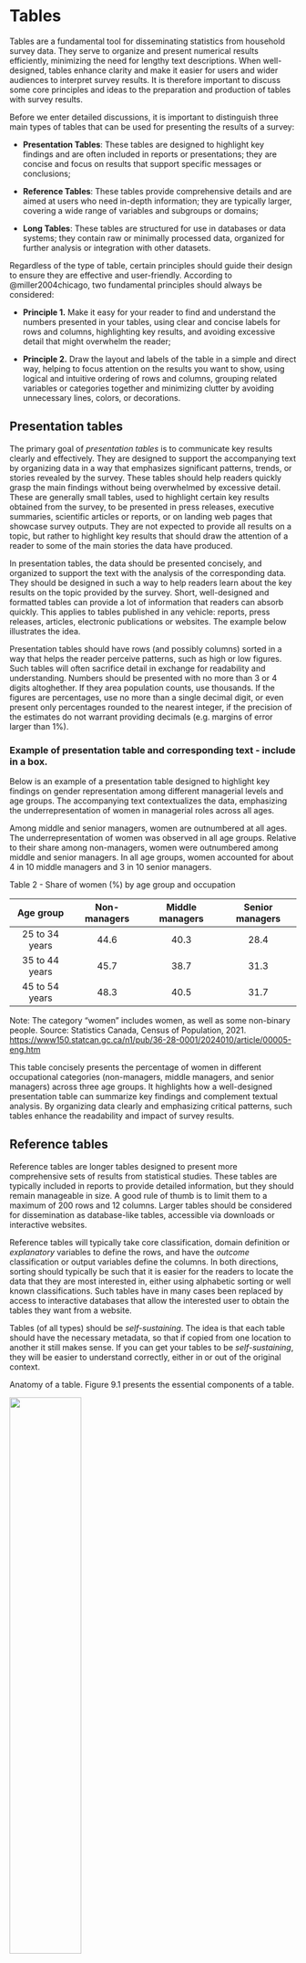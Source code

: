 # Tables

Tables are a fundamental tool for disseminating statistics from household survey data. They serve to organize and present numerical results efficiently, minimizing the need for lengthy text descriptions. When well-designed, tables enhance clarity and make it easier for users and wider audiences to interpret survey results. It is therefore important to discuss some core principles and ideas to the preparation and production of tables with survey results.

Before we enter detailed discussions, it is important to distinguish three main types of tables that can be used for presenting the results of a survey:

- **Presentation Tables**: These tables are designed to highlight key findings and are often included in reports or presentations; they are concise and focus on results that support specific messages or conclusions;

- **Reference Tables**: These tables provide comprehensive details and are aimed at users who need in-depth information; they are typically larger, covering a wide range of variables and subgroups or domains;

- **Long Tables**: These tables are structured for use in databases or data systems; they contain raw or minimally processed data, organized for further analysis or integration with other datasets.

Regardless of the type of table, certain principles should guide their design to ensure they are effective and user-friendly. According to @miller2004chicago, two fundamental principles should always be considered:

- **Principle 1.** Make it easy for your reader to find and understand the numbers presented in your tables, using clear and concise labels for rows and columns,
highlighting key results, and avoiding excessive detail that might overwhelm the reader;

- **Principle 2.** Draw the layout and labels of the table in a simple and direct way, helping to focus attention on the results you want to show, using logical and intuitive ordering of rows and columns, grouping related variables or categories together and minimizing clutter by avoiding unnecessary lines, colors, or decorations.

## Presentation tables

The primary goal of *presentation tables* is to communicate key results clearly and effectively. They are designed to support the accompanying text by organizing data in a way that emphasizes significant patterns, trends, or stories revealed by the survey. These tables should help readers quickly grasp the main findings without being overwhelmed by excessive detail. These are generally small tables, used to highlight certain key results obtained from the survey, to be presented in press releases, executive summaries, scientific articles or reports, or on landing web pages that showcase survey outputs. They are not expected to provide all results on a topic, but rather to highlight key results that should draw the attention of a reader to some of the main stories the data have produced.

In presentation tables, the data should be presented concisely, and organized to support the text with the analysis of the corresponding data. They should be designed in such a way to help readers learn about the key results on the topic provided by the survey. Short, well-designed and formatted tables can provide a lot of information that readers can absorb quickly. This applies to tables published in any vehicle: reports, press releases, articles, electronic publications or websites. The example below illustrates the idea.

Presentation tables should have rows (and possibly columns) sorted in a way that helps the reader perceive patterns, such as high or low figures. Such tables will often sacrifice detail in exchange for readability and understanding. Numbers should be presented with no more than 3 or 4 digits altoghether. If they area population counts, use thousands. If the figures are percentages, use no more than a single decimal digit, or even present only percentages rounded to the nearest integer, if the precision of the estimates do not warrant providing decimals (e.g. margins of error larger than 1%).

### Example of presentation table and corresponding text - include in a box.

Below is an example of a presentation table designed to highlight key findings on gender representation among different managerial levels and age groups. The accompanying text contextualizes the data, emphasizing the underrepresentation of women in managerial roles across all ages.

Among middle and senior managers, women are outnumbered at all ages. The underrepresentation of women was observed in all age groups. Relative to their share among non-managers, women were outnumbered among middle and senior managers. In all age groups, women accounted for about 4 in 10 middle managers and 3 in 10 senior managers.

Table 2 - Share of women (%) by age group and occupation

|   Age group    | Non-managers | Middle managers | Senior managers |
|:--------------:|:------------:|:---------------:|:---------------:|
| 25 to 34 years |     44.6     |      40.3       |      28.4       |
| 35 to 44 years |     45.7     |      38.7       |      31.3       |
| 45 to 54 years |     48.3     |      40.5       |      31.7       |

Note: The category "women" includes women, as well as some non-binary people. Source: Statistics Canada, Census of Population, 2021. <https://www150.statcan.gc.ca/n1/pub/36-28-0001/2024010/article/00005-eng.htm>

This table concisely presents the percentage of women in different occupational categories (non-managers, middle managers, and senior managers) across three age groups. It highlights how a well-designed presentation table can summarize key findings and complement textual analysis. By organizing data clearly and emphasizing critical patterns, such tables enhance the readability and impact of survey results.

## Reference tables

Reference tables are longer tables designed to present more comprehensive sets of results from statistical studies. These tables are typically included in reports to provide detailed information, but they should remain manageable in size. A good rule of thumb is to limit them to a maximum of 200 rows and 12 columns. Larger tables should be considered for dissemination as database-like tables, accessible via downloads or interactive websites.

Reference tables will typically take core classification, domain definition or *explanatory* variables to define the rows, and have the *outcome* classification or output variables define the columns. In both directions, sorting should typically be such that it is easier for the readers to locate the data that they are most interested in, either using alphabetic sorting or well known classifications. Such tables have in many cases been replaced by access to interactive databases that allow the interested user to obtain the tables they want from a website.

Tables (of all types) should be *self-sustaining*. The idea is that each table should have the necessary metadata, so that if copied from one location to another it still makes sense. If you can get your tables to be *self-sustaining*, they will be easier to understand correctly, either in or out of the original context.

Anatomy of a table. Figure 9.1 presents the essential components of a table.

![](pics/Table1.jpg){fig-align="center" width="50%"}

The following are the essential components of a well-designed table:

* The *title* (and optional subtitle) of a table is mandatory and must provide a clear and precise indication of the data that will be presented in the table. These elements, combined, must answer the questions about what, where and when regarding the data to be presented inside the table. Be concise and avoid using verbs.

* *Column header* elements should identify the data that is displayed in each column of the table. They must also provide much of the relevant metadata: unit of measurement, time period, geographical area, etc.

* *Row headers* and *stub* elements, provided as the first column in the table, should identify the data that is displayed in each row of the table.

* *Source* of the data must always be provided at the bottom of the table, and must indicate the organization responsible and the name of the survey or study that produced the results contained in the table. The omission of the citation of the source prevents the reader from seeking more information about the data presented, and should be avoided.

* *Notes* are optional, but they can be used to provide additional details about the data as needed to understand and use it correctly. Avoid using long texts, which if needed, would be better placed in a document that is then cited in the Notes section. If there is more than one Note, number sequentially, and use the numbers to indicate the corresponding calls inside the table. Make sure that the calls to *Notes* are sufficiently distinct from the actual figures / numbers inside te table to avoid confusion.

* *Data* is the most important piece of information that the user expects to get from the table. Therefore, it is essential to present them in a way that is easy to extract the relevant information. For some tables, depending on the message you want to convey, it may be easier to search for information by rows or columns. This should be the most important consideration when deciding whether to present the table in portrait or landscape orientation. Dividing lines, dotted lines, shading, and even spacing can be helpful in guiding the reader to read the table in the 'right' direction.

When designing tables to present statistical data, ensuring clarity and consistency is crucial. Start by maintaining uniform spacing across columns to enhance readability, while avoiding unnecessary text or excessive width that can distract from the data. Time series data should always be organized in chronological order, preferably ascending for reference tables, to provide a clear and logical progression of information. Categorize data using standard classifications to facilitate understanding and comparison across different datasets.

The arrangement of rows and columns should follow a clear and logical order, with numerical data aligned to the right to ensure decimal points are neatly aligned. Decimal places should be limited to what is necessary for precision, and rounding should aim for 3-4 significant digits to simplify the data while preserving its integrity. Avoid blank cells, which can cause confusion; instead, use appropriate symbols to indicate missing or "not applicable" values, ensuring the table remains informative and complete.

Finally, these practices collectively improve the usability of the table, making it easier for readers to analyze and interpret the data. By adhering to these guidelines, you create a presentation that is both professional and accessible, promoting effective communication of statistical insights.

The recommendations provided here to reference tables should also apply to longer tables provided as databases, but these can have additional resources if they are embedded on websites. For example, there may be support for users to sort tables using the values in each column, which would be useful for large tables where the user may be looking for the higher (or lower) values in a given column.

## Low-Quality Estimates

National Statistical Offices routinely produce descriptive statistics, such as totals, averages, proportions, and ratios, based on survey data. These statistics provide valuable insights into key characteristics of the population, such as income levels, employment rates, or access to education. To ensure this information reaches a wide audience, NSOs often use a variety of dissemination channels, including:

- **Public Reports**: Comprehensive reports summarizing key findings from household surveys;

- **Online Platforms**: Interactive data visualization tools and downloadable datasets on official websites;

- **Press Releases**: Brief summaries of major findings designed to capture public and media attention.

These dissemination efforts aim to make the data understandable and actionable for policymakers, researchers, and the general public. When publishing tables of results, NSOs strive for clarity and usability. Tables are typically organized to highlight trends, comparisons, and distributions of key variables. Common features of published tables include:

- **Aggregated Data**: Grouping data by domain defining variables like age, sex, region, or socioeconomic status;

- **Confidence Intervals**: Including measures of uncertainty to provide context for the estimates;

- **Metadata**: Offering detailed explanations of the data collection methods, definitions, and limitations.

By presenting data in a user-friendly format, NSOs ensure their publications are accessible to a diverse audience.

Not all estimates derived from survey data meet the necessary quality standards for publication. Estimates may be suppressed if they are based on small sample sizes, have high variance, or are otherwise unreliable. NSOs use established criteria to determine when suppression is necessary, ensuring that the released data maintains its credibility. To address this issue we can use the following approaches:

1. **Quality Thresholds**: NSOs set predefined thresholds for measures like the coefficient of variation (CV) or standard errors;

2. **Flagging and Suppression**: Estimates that fall below these thresholds are either flagged with warnings about their reliability or omitted entirely from published tables;

3. **Transparency**: NSOs provide clear documentation explaining why certain estimates are suppressed, maintaining transparency and trust.

